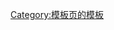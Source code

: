 {{mbox
| type=notice
| image=[[File:Information_icon.svg|40px|Comment]]
| text='''這個模板使用了[[维基数据]]的信息。'''<br /><small>
参见[[Wikipedia:维基数据]]。里面用户没有给出数值的参数将被维基数据的参数代替。编辑相关参数请前往[[d:]]。</small>
}}<includeonly>[[Category:使用维基数据信息的模板|{{PAGENAME}}]]</includeonly><noinclude>{{see|Template:Uses Wikidata}}[[Category:模板页的模板]]</noinclude>